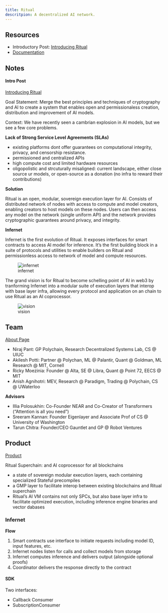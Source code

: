 ```yaml
---
title: Ritual
descritpion: A decentralized AI network.
---
```


## Resources

- Introductory Post: [Introducing Ritual](https://ritual.net/blog/introducing-ritual)
- [Documentation](https://docs.ritual.net/)

## Notes

#### **Intro Post**

[Introducing Ritual](https://ritual.net/blog/introducing-ritual)

Goal Statement: Merge the best principles and techniques of cryptography and AI to create a system that enables open and permissionaless creation, distribution and improvement of AI models.

Context: We have recently seen a cambrian explosion in AI models, but we see a few core problems.

**Lack of Strong Service Level Agreements (SLAs)**

- existing platforms dont offer guarantees on computational integrity, privacy, and censorship resistance.
- permissioned and centralized APIs
- high compute cost and limited hardware resources
- oligopolistic and strcuturally misaligned: current landscape, either close source ur models, or open-source as a donation (no infra to reward their contributions)

**Solution**

Ritual is an open, modular, sovereign execution layer for AI. Consists of distributed network of nodes with access to compute and model creators, enabling creators to host models on these nodes. Users can then access any model on the network (single uniform API) and the network provides cryptographic guarantees around privacy, and integrity.

**Infernet**

Infernet is the first evolution of Ritual. It exposes interfaces for smart contracts to access AI model for inference. It's the first building block in a suite of protocols and utilities to enable builders on Ritual and permissionless access to network of model and compute resources.

![infernet](infernet-architecture.svg)

The grand vision is for Ritual to become schelling point of AI in web3 by tranforming Infernet into a modular suite of execution layers that interop with base layer infra, allowing every protocol and application on an chain to use Ritual as an AI coprocessor.

![vision](vision-product-diagram.svg)

## Team

[About Page](https://ritual.net/about)

- Niraj Pant: GP Polychain, Research Decentralized Systems Lab, CS @ UIUC
- Akilesh Potti: Partner @ Polychan, ML @ Palantir, Quant @ Goldman, ML Research @ MIT, Cornell
- Ricky Moezinia: Founder @ Alta, SE @ Libra, Quant @ Point 72, EECS @ MIT
- Anish Agnihotri: MEV, Research @ Paradigm, Trading @ Polychain, CS @ UWaterloo

**Advisors**

- Illia Polosukhin: Co-Founder NEAR and Co-Creator of Transformers ("Attention is all you need")
- Sreeram Kannan: Founder Eigenlayer and Associate Prof of CS @ University of Washington
- Tarun Chitra: Founder/CEO Gauntlet and GP @ Robot Ventures

## Product

[Product](https://ritual.net/product)

Ritual Superchain: and AI coprocessor for all blockchains

- a state of sovereign modular execution layers, each containing specialized Stateful precompiles
- a GMP layer to facilitate interop between existing blockchains and Ritual superchain
- Ritual's AI VM contains not only SPCs, but also base layer infra to facilitate optimized execution, including inference engine binaries and vector dabases

### Infernet

**Flow**

1. Smart contracts use interface to initiate requests including model ID, input features, etc.
2. Infernet nodes listen for calls and collect models from storage
3. Infernet computes inference and delivers output (alongside optional proofs)
4. Coordinator delivers the response directly to the contract

#### **SDK**

Two interfaces: 

- Callback Consumer
- SubscriptionConsumer
